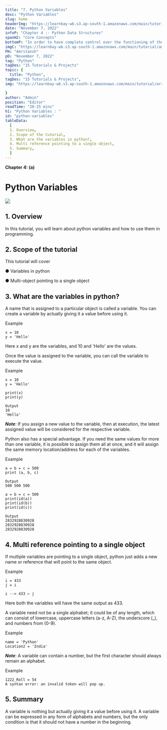 ```yaml
---
title: "7. Python Variables"
desc: "Python Variables"
slug: home
headerImg: "https://learnbay-wb.s3.ap-south-1.amazonaws.com/main/tutorial/python.png"
date: "November 7, 2022"
infoP: "Chapter 4 :- Python Data Structures"
spanH2: "Core Concepts"
bottomP: "In order to have complete control over the functioning of their data structures, Python users can design their own."
imgC: "https://learnbay-wb.s3.ap-south-1.amazonaws.com/main/tutorial/amritansh.png"
PH: "Amritansh"
pD: "November 7, 2022"
tag: "Python"
tagDes: "15 Tutorials & Projects"
topic: {
  title: "Python",
tagDes: "15 Tutorials & Projects",
img: "https://learnbay-wb.s3.ap-south-1.amazonaws.com/main/tutorial/arrow.png"

}
author: "Admin"
position: "Editor"
readTime: "20-25 mins"
h1: "Python Variables : "
id: "python-variables"
tableData:
  [
  1. Overview, 
  2. Scope of the tutorial,  
  3. What are the variables in python?,  
  4. Multi reference pointing to a single object,  
  5. Summary,
  ]
---
```



**Chapter 4: (a)**


# Python Variables


<img src="https://learnbay-wb.s3.ap-south-1.amazonaws.com/main/tutorial/Boolean+data+types+in+python-+main+banner.jpg"></img>



## 1. Overview

In this tutorial, you will learn about python variables and how to use them in programming.

 


## 2. Scope of the tutorial

This tutorial will cover


●      Variables in python


●      Multi-object pointing to a single object

 


## 3. What are the variables in python?

A name that is assigned to a particular object is called a variable. You can create a variable by actually giving it a value before using it.

 

Example


```
x = 10
y = 'Hello'
```


 

Here x and y are the variables, and 10 and 'Hello' are the values.

 

Once the value is assigned to the variable, you can call the variable to execute the value.

 

Example


```
x = 10
y = 'Hello'
 
print(x)
print(y)
 
Output
10
'Hello'
```


 

**_Note_**: If you assign a new value to the variable, then at execution, the latest assigned value will be considered for the respective variable.

 

Python also has a special advantage. If you need the same values for more than one variable, it is possible to assign them all at once, and it will assign the same memory location/address for each of the variables.

 

Example


```
a = b = c = 500
print (a, b, c)
 
Output
500 500 500
```


 


```
a = b = c = 500
print(id(a))
print(id(b))
print(id(c))
 
Output
2832928830928
2832928830928
2832928830928
```



## 4. Multi reference pointing to a single object

If multiple variables are pointing to a single object, python just adds a new name or reference that will point to the same object.

 

Example


```
i = 433
j = i
 
i --> 433 ← j
```


 

Here both the variables will have the same output as 433.

 

A variable need not be a single alphabet; it could be of any length, which can consist of lowercase, uppercase letters (a-z, A-Z), the underscore (_), and numbers from (0-9).

 

Example


```
name = 'Python'
Location2 = 'India'
```


 

**_Note_**: A variable can contain a number, but the first character should always remain an alphabet.

 

Example


```
1222_Roll = 54
A syntax error: an invalid token will pop up.
```


 


## 5. Summary

A variable is nothing but actually giving it a value before using it. A variable can be expressed in any form of alphabets and numbers, but the only condition is that it should not have a number in the beginning.
